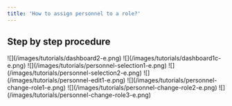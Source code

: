 ```yaml
---
title: 'How to assign personnel to a role?'
---
```


## Step by step procedure

<Steps>
  <Step title="Go to &#x22;Dashboard&#x22;">
    ![](/images/tutorials/dashboard2-e.png)
  </Step>

  <Step title="Click your &#x22;company name&#x22;">
    ![](/images/tutorials/dashboard1c-e.png)
  </Step>

  <Step title="Click &#x22;HR > Personnel&#x22; from the sidebar.">
    ![](/images/tutorials/personnel-selection1-e.png)
  </Step>

  <Step title="Click on the &#x22;personnel name&#x22;.">
    ![](/images/tutorials/personnel-selection2-e.png)
  </Step>

  <Step title="Click &#x22;Edit&#x22; tab.">
    ![](/images/tutorials/personnel-edit1-e.png)
  </Step>

  <Step title="Click the &#x22;Change&#x22; button beside the role. A pop-up will appear.">
    ![](/images/tutorials/personnel-change-role1-e.png)
  </Step>

  <Step title="Select a different role.">
    ![](/images/tutorials/personnel-change-role2-e.png)
  </Step>

  <Step title="Then hit &#x22;Save&#x22;.">
    ![](/images/tutorials/personnel-change-role3-e.png)
  </Step>
</Steps>